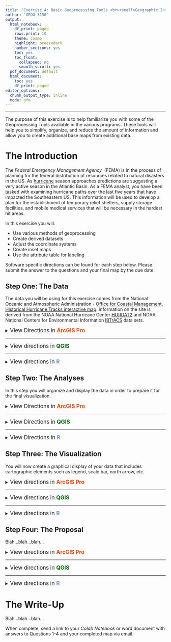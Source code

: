 ```yaml
---
title: "Exercise 4: Basic Geoprocessing Tools <br><small>Geographic Information Systems 1 Lab</small></br>"
author: "GEOG 3150"
output:
  html_notebook:
    df_print: paged
    rows.print: 10
    theme: cosmo
    highlight: breezedark
    number_sections: yes
    toc: yes
    toc_float:
      collapsed: no
      smooth_scroll: yes
  pdf_document: default
  html_document:
    toc: yes
    df_print: paged
editor_options:
  chunk_output_type: inline
  mode: gfm
---
```


```{=html}
<style type="text/css">

h1.title {
  font-size: 40px;
  font-family: "Times New Roman", Times, serif;
  color: DarkBlue;
  text-align: center;
}
h4.author { /* Header 4 - and the author and data headers use this too  */
  font-size: 20px;
  font-family: "Times New Roman", Times, serif;
  color: DarkBlue;
  text-align: center;
}

.zoom {
  transform-origin: 40% 50% 0;
  transition: transform .2s;
  margin: 0 auto;
}
.zoom img{
	width:auto;
	height:auto;	
}
.zoom:hover {
  transform: scale(2);
}

th, td {padding: 5px;}

</style>
```
<hr></hr>

The purpose of this exercise is to help familiarize you with some of the Geoprocessing Tools available in the various programs. These tools will help you to simplify, organize, and reduce the amount of information and allow you to create additional base maps from existing data.

# The Introduction

The _Federal Emergency Management Agency_&nbsp; (FEMA) is in the process of planning for the federal distribution of resources related to natural disasters in the US. As [hurricane](https://www.noaa.gov/news-release/noaa-predicts-another-active-atlantic-hurricane-season) season approaches predictions are suggesting a very active season in the Atlantic Basin. As a FEMA analyst, you have been tasked with examining hurricane paths over the last five years that have impacted the Southeastern US. This information will be used to develop a plan for the establishment of temporary relief shelters, supply storage facilities, and mobile medical services that will be necessary in the hardest hit areas.

In this exercise you will:

-   Use various methods of geoprocessing
-   Create derived datasets
-   Adjust the coordinate systems
-   Create inset maps
-   Use the attribute table for labeling

Software specific directions can be found for each step below. Please submit the answer to the questions and your final map by the due date.

## Step One: The Data

The data you will be using for this exercise comes from the National Oceanic and Atmospheric Administration - [Office for Coastal Management](https://coast.noaa.gov/), [Historical Hurricane Tracks interactive map](https://coast.noaa.gov/hurricanes/). Information on the site is derived from the NOAA National Hurricane Center [HURDAT2](https://www.nhc.noaa.gov/data/#hurdat) and NOAA National Centers for Environmental Information [IBTrACS](https://www.ncdc.noaa.gov/ibtracs/) data sets.

<details>
<summary><big>View Directions in <b> [ArcGIS Pro]{style="color:#ff4500"} </b></big></summary>

As you have done with each of the previous exercises, Exercise 2 and Exercise 3, you will begin by launching **[ArcGIS Pro]{style="color:#ff4500"}** from the start menu or dekstop shortcut. Select **Map** from _New > Blank Templates_ and on the resulting screen provide a name and location for your project. Remember it would be beneficial to keep all of these exercises in a single folder on your computer. 

With your screen now displaying the _World Topographic Map_&nbsp; and _World Hillshade_&nbsp; in the table of contents, navigate to GitHub and download **[all datasets for this exercise here](https://github.com/chrismgentry/GIS1-Exercise-4/tree/main/Data)** to your project folder and extract the data. If you have any questions on how to retrieve and extract the data refer to [Exercise 2, Step 1](https://chrismgentry.github.io/GIS1-Exercise-2/#11_Step_One:_The_Data) for detailed instructions.

Add the _states_, _counties_, and all _hurricanes_&nbsp; datasets to the map view. Remember that the layers in your _Table of Contents_&nbsp; are drawn in the order they appear. So the first item on the list will be the first show, followed, by the second and so on. Therefore, if you want certain datasets to be visible above all others it should be located at the top. For polygons, you can edit the fill and transparency (found under the appearance tab in effects) to allow for items underneath to be scene. For example, in the image below, the hurricane tracts are ordered by year and are situated on top of the county and state polygons. If the polygons were drawn first, the hurricane tracts would not be shown once they make landfall. In this example, the states polygons are displayed with a hollow fill and white border to allow for the counties to show through with their black borders.

<p align="center"><div class="zoom"><img src= "Images/arcgis-ex4-data.jpg" alt="Ex4 Datasets" style="width:100%"></div></p>

Refer back to previous exercises to review how to change the symbology for a given dataset. You should experiment with different order, fill, and transparencies to customize your view of the data.

Because FEMA is only interested in counties impacted by hurricanes, you need to select only the states that are intersected by the tracts. There are several ways to subset data in [ArcGIS Pro]{style="color:#ff4500"}. For this example we can select counties by name through a structured query language (SQL), we can use graphical tools to select data, and we can use geoprocessing tools to subset the data. Because this is a learning module, you will be learning several different techniques. While this might not necessarily be the quickest method, the purpose of this exercise is to introduce you to several tools you can use as appropriate in future projects. 

To continue gathering data for this exercise you are first going to isolate the data you want to select. In the _Table of Contents_ click the **List by Selection** button <img src= "Images/arcgis-list-selection-button.jpg" alt="List by Selection" width = "20" height = "20"> to show a list of the selectable datasets in the project. Because you should have a number of datasets in the project, to isolate only the states file, right-click on the _USA_States_Continental_&nbsp; and chose "Make this the only selectable layer". 

<p align="center"><div class="zoom"><img src= "Images/arcgis-make-selectable.png" alt="Make data selectable" style="width:100%"></div></p>

To begin, click the drop-down menu for _Select_&nbsp; on the _Map Tab_&nbsp; and choose **Lasso** from the drop-down menu and and use the cursor to draw a circle encompassing Alabama, Arkansas, Delaware, Florida, Georgia, Illinois, Indiana, Kentucky, Louisiana, Maryland, Mississippi, Missouri, New Jersey, North Carolina, Ohio, Pennsylvania, South Carolina, Tennessee, Virginia, and West Virginia. Your circle does not need to include all of the state, just a small portion. See the example below:

<p align="center"><div class="zoom"><img src= "Images/arcgis-lasso-select.png" alt="Lasso Select Tool" style="width:100%"></div></p>

With the states selected, return the Table of Contents to the "List by Drawing Order" button <img src= "Images/arcgis-list-draw-button.jpg" alt="List by Drawing Order" width = "20" height = "20"> and right-click on the _USA_States_Continental_&nbsp; dataset and choose **Data > Export Features** from the menu. In the resulting menu include the following options and click OK:

- _Input Features_ = USA_States_Continental
- _Output Location_ = Select a folder for the export. It it important that you do not click into the folder, simply click once to select and click OK (see example).
- _Output Name_ = choose a name for your file and add .shp behind it to create a shapefile.

<p align="center"><div class="zoom"><img src= "Images/arcgis-export-data.png" alt="Export Data" style="width:100%"></div></p>

When finished you should have the file added to your project. Another technique to isolate data is by using the **Clip** analysis tool. This tool can be used to cut out a piece of one dataset using one or more of the features in another dataset as a "cookie cutter". This is useful for creating a new dataset that contains a geographic subset of the features in another larger dataset.

<p align="center"><img src= "Images/arcgis-clip-illustration.png" alt="ArcGIS Pro Clip Illustration" width="515" height="202"><figcaption><small><b>Illustration from https://pro.arcgis.com/en/pro-app/latest/tool-reference/analysis/clip.htm</b></small></figcaption></p>

Under the _Analysis Tab_, click the **Tools** button <img src= "Images/arcgis-toolbox-button.jpg" alt="Geoprocessing Tools" width="20" height="20"> to open a geoprocessing search menu. In the search box at the top of the menu type in the word **Clip** and click enter. The first option will show "**Clip** (Analysis Tools)". Click on the tool to open the associated menu. In the new menu choose the following options from the drop-down menus and click Run :

- _Input Features_ = USA_Counties
- _Clip Features_ = ex4_States (or the name of the file for the selected states in the previous step)
- _Output Feature Class_ = choose a name for your file and add .shp behind it to create a shapefile.

<p align="center"><div class="zoom"><img src= "Images/arcgis-clip-tool.png" alt="Clip Analysis Tool" style="width:100%"></div></p>

This will create a dataset containing only the counties that are included within the states used as the selection. While the colors were altered to highlight the changes and additions to the project, you should now see a new dataset in your Table of Contents that only contains those counties. 

<p align="center"><div class="zoom"><img src= "Images/arcgis-clipped-data.png" alt="Clipped Counties" style="width:100%"></div></p>

Finally, while having the individual hurricane tracts can be important, for the purposes of this exercise you are going to use the **Merge** tool to combined all of the individual hurricane tracts into a single dataset. Similar to the previous step, click on the _Tools_&nbsp; button on the Analysis Tab and search for **Merge**. Click on "**Merge** (Data Management Tool)" and in the new window choose the following options from the drop-down menu and click run:

- _Input Datasets_ = Either from the drop-down menu or the _add many button_&nbsp; <img src= "Images/arcgis-add-many-button.jpg" alt="Add Many" width = "10" height = "10"> select all of the individual hurricane tracts. If using the "add many" button you will need to click the "add" link in the bottom right-hand corner of the input. If you use the drop-down menu the data will add automatically
- _Output Dataset_ = choose a name for your file and add .shp behind it to create a shapefile.

<p align="center"><div class="zoom"><img src= "Images/arcgis-merged-data.png" alt="Merged Hurricanes" style="width:100%"></div></p>

Now you can remove the _USA_Counties_&nbsp; and all the individual hurricane tract files to reduce the clutter in your Table of Contents. To do this you simply right-click on the dataset in the Table of Contents and click _Remove_.

<big><b>Question No. 1</b></big>
<blockquote>
How many individual tract segments are contained in the merged hurricane dataset?
</blockquote>

</details>
<hr></hr>

<details>
<summary><big>View directions in <b> [QGIS]{style="color: #006400"} </b></big></summary>

Blah...blah...blah...

<big><b>Question No. 1</b></big>
<blockquote>
_Insert Text Here_
</blockquote>

</details>
<hr></hr>

<details><summary><big>View directions in <b> [R]{style="color: #6495ED"} </b></span></big></summary>
Before you begin, you will need to open the [Ex2 Colab Notebook](https://github.com/chrismgentry/GIS1-Exercise-9/blob/main/GIS1_EX9.ipynb) and insert **tocolab** after _github_ in the URL to open in the _Colab Environment_. As you have seen before, R requires various packages to complete certain analyses. In this exercise you will be using **tidyverse, OpenStreetMaps, ggfortify, maptools, and rgeos**. To install and load the packages we will use the following script:

Blah...blah...blah...

<big><b>Question No. 1</b></big>
<blockquote>
_Insert Text Here_
</blockquote>

</details>

## Step Two: The Analyses

In this step you will organize and display the data in order to prepare it for the final visualization.

<details>
<summary><big>View Directions in <b> [ArcGIS Pro]{style="color:#ff4500"} </b></big></summary>

Blah...blah...blah...

<big><b>Question No. 2</b></big>
<blockquote>
_Insert Text Here_
</blockquote>

</details>
<hr></hr>

<details>
<summary><big>View Directions in <b> [QGIS]{style="color:#006400"} </b></big></summary>

Blah...blah...blah...

<big><b>Question No. 2</b></big>
<blockquote>
_Insert Text Here_
</blockquote>

</details>
<hr></hr>

<details>
<summary><big>View Directions in <b> [R]{style="color:#6495ED"} </b></big></summary>

Blah...blah...blah...

<big><b>Question No. 2</b></big>
<blockquote>
_Insert Text Here_
</blockquote>

</details>

## Step Three: The Visualization

You will now create a graphical display of your data that includes cartographic elements such as legend, scale bar, north arrow, etc.

<details><summary><big>View directions in <b> [ArcGIS Pro]{style="color:#ff4500"} </b></span></big></summary>

Blah...blah...blah...

<big><b>Question No. 3</b></big>
<blockquote>
_Insert Text Here_
</blockquote>

</details>
<hr></hr>

<details><summary><big>View directions in <b> [QGIS]{style="color:#006400"} </b></span></big></summary>

Blah...blah...blah...

<big><b>Question No. 3</b></big>
<blockquote>
_Insert Text Here_
</blockquote>

</details>
<hr></hr>

<details><summary><big>View directions in <b> [R]{style="color:#6495ED"} </b></span></big></summary>

Blah...blah...blah...

<big><b>Question No. 3</b></big>
<blockquote>
_Insert Text Here_
</blockquote>

</details>

## Step Four: The Proposal

Blah...blah...blah...

<details><summary><big>View directions in <b> [ArcGIS Pro]{style="color:#ff4500"} </b></span></big></summary>

Blah...blah...blah...

<big><b>Question No. 4</b></big>
<blockquote>
_Insert Text Here_
</blockquote>

</details>
<hr></hr>

<details><summary><big>View directions in <b> [QGIS]{style="color:#006400"} </b></span></big></summary>

Blah...blah...blah...

<big><b>Question No. 4</b></big>
<blockquote>
_Insert Text Here_
</blockquote>

</details>
<hr></hr>

<details><summary><big>View directions in <b> [R]{style="color:#6495ED"} </b></span></big></summary>

Blah...blah...blah...

<big><b>Question No. 4</b></big>
<blockquote>
_Insert Text Here_
</blockquote>

</details>

# The Write-Up

Blah...blah...blah...

When complete, send a link to your _Colab Notebook_ or word document with answers to Questions 1-4 and your completed map via email.